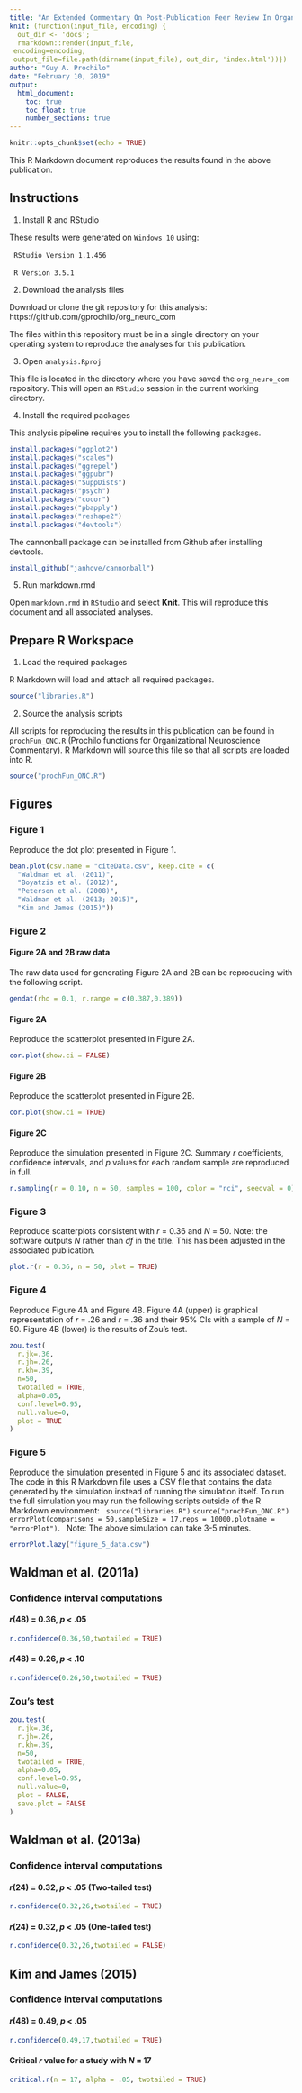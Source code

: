 ```yaml
---
title: "An Extended Commentary On Post-Publication Peer Review In Organizational Neuroscience"
knit: (function(input_file, encoding) {
  out_dir <- 'docs';
  rmarkdown::render(input_file,
 encoding=encoding,
 output_file=file.path(dirname(input_file), out_dir, 'index.html'))})
author: "Guy A. Prochilo"
date: "February 10, 2019"
output:
  html_document:
    toc: true
    toc_float: true
    number_sections: true
---
```


```r
knitr::opts_chunk$set(echo = TRUE)
```

This R Markdown document reproduces the results found in the above publication.

## Instructions

1. Install R and RStudio

These results were generated on `Windows 10` using:

&nbsp;
`RStudio Version 1.1.456`

&nbsp;
`R Version 3.5.1`

2. Download the analysis files

Download or clone the git repository for this analysis: https://github.com/gprochilo/org_neuro_com
&nbsp;

The files within this repository must be in a single directory on your operating system to reproduce the analyses for this publication.

3. Open `analysis.Rproj`

This file is located in the directory where you have saved the `org_neuro_com` repository. This will open an `RStudio` session in the current working directory.

4. Install the required packages

This analysis pipeline requires you to install the following packages.

```r
install.packages("ggplot2")
install.packages("scales")
install.packages("ggrepel")
install.packages("ggpubr")
install.packages("SuppDists")
install.packages("psych")
install.packages("cocor")
install.packages("pbapply")
install.packages("reshape2")
install.packages("devtools")
```

The cannonball package can be installed from Github after installing devtools.

```r
install_github("janhove/cannonball")
```

5. Run markdown.rmd

Open `markdown.rmd` in `RStudio` and select **Knit**. This will reproduce this document and all associated analyses. 

## Prepare R Workspace

1. Load the required packages

R Markdown will load and attach all required packages.

```r
source("libraries.R")
```

2. Source the analysis scripts

All scripts for reproducing the results in this publication can be found in `prochFun_ONC.R` (Prochilo functions for Organizational Neuroscience Commentary). R Markdown will source this file so that all scripts are loaded into R. 

```r
source("prochFun_ONC.R")
```

## Figures

### Figure 1

Reproduce the dot plot presented in Figure 1. 

```r
bean.plot(csv.name = "citeData.csv", keep.cite = c(
  "Waldman et al. (2011)",
  "Boyatzis et al. (2012)",
  "Peterson et al. (2008)",
  "Waldman et al. (2013; 2015)",
  "Kim and James (2015)"))
```

### Figure 2

#### Figure 2A and 2B raw data

The raw data used for generating Figure 2A and 2B can be reproducing with the following script. 

```r
gendat(rho = 0.1, r.range = c(0.387,0.389))
```

#### Figure 2A

Reproduce the scatterplot presented in Figure 2A. 

```r
cor.plot(show.ci = FALSE)
```

#### Figure 2B

Reproduce the scatterplot presented in Figure 2B.

```r
cor.plot(show.ci = TRUE)
```

#### Figure 2C

Reproduce the simulation presented in Figure 2C. Summary _r_ coefficients, confidence intervals, and _p_ values for each random sample are reproduced in full. 

```r
r.sampling(r = 0.10, n = 50, samples = 100, color = "rci", seedval = 0)
```

### Figure 3

Reproduce scatterplots consistent with _r_ = 0.36 and _N_ = 50. Note: the software outputs _N_ rather than _df_ in the title. This has been adjusted in the associated publication. 

```r
plot.r(r = 0.36, n = 50, plot = TRUE)
```

### Figure 4

Reproduce Figure 4A and Figure 4B. Figure 4A (upper) is graphical representation of _r_ = .26 and _r_ = .36 and their 95% CIs with a sample of _N_ = 50. Figure 4B (lower) is the results of Zou's test. 

```r
zou.test(
  r.jk=.36, 
  r.jh=.26, 
  r.kh=.39, 
  n=50, 
  twotailed = TRUE, 
  alpha=0.05, 
  conf.level=0.95, 
  null.value=0,
  plot = TRUE
)
```

### Figure 5

Reproduce the simulation presented in Figure 5 and its associated dataset. The code in this R Markdown file uses a CSV file that contains the data generated by the simulation instead of running the simulation itself. To run the full simulation you may run the following scripts outside of the R Markdown environment:
&nbsp;
`source("libraries.R")`
`source("prochFun_ONC.R")`
`errorPlot(comparisons = 50,sampleSize = 17,reps = 10000,plotname = "errorPlot")`. 
&nbsp;
Note: The above simulation can take 3-5 minutes.

```r
errorPlot.lazy("figure_5_data.csv")
```

## Waldman et al. (2011a)

### Confidence interval computations

#### _r_(48) = 0.36, _p_ < .05

```r
r.confidence(0.36,50,twotailed = TRUE)
```

####  _r_(48) = 0.26, _p_ < .10

```r
r.confidence(0.26,50,twotailed = TRUE)
```

### Zou's test

```r
zou.test(
  r.jk=.36, 
  r.jh=.26, 
  r.kh=.39, 
  n=50, 
  twotailed = TRUE, 
  alpha=0.05, 
  conf.level=0.95, 
  null.value=0,
  plot = FALSE,
  save.plot = FALSE
)
```


## Waldman et al. (2013a)

### Confidence interval computations

#### _r_(24) = 0.32, _p_ < .05 (Two-tailed test)

```r
r.confidence(0.32,26,twotailed = TRUE)
```

#### _r_(24) = 0.32, _p_ < .05 (One-tailed test)

```r
r.confidence(0.32,26,twotailed = FALSE)
```

## Kim and James (2015)

### Confidence interval computations

#### _r_(48) = 0.49, _p_ < .05

```r
r.confidence(0.49,17,twotailed = TRUE)
```

#### Critical _r_ value for a study with _N_ = 17

```r
critical.r(n = 17, alpha = .05, twotailed = TRUE)
```

